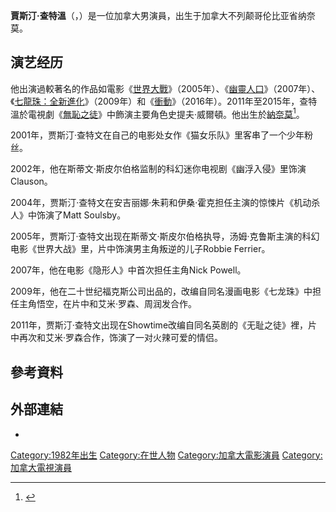 {{noteTA
|G1=Show
|G2=Movie
|G3=TV
}}
{{藝人
| type         = 男演員
| name         = 賈斯汀·查特溫
| foreignname  = Justin Chatwin
| image        = JustinChatwin08TIFF.jpg
| caption      = 查特溫在2008年[[多倫多國際影展|多倫多國際影展]]
| birth_date   = {{birth date and age|1982|10|31}}
| birth_place  = {{CAN}}[[卑詩省|卑詩省]]，[[納奈莫|納奈莫]]
| occupation   = 演員
| yearsactive  = 2001年至今
| website      = [http://www.theadventuresofcharliecrowe.com/ The Adventures of Charlie Crowe]
}}
'''賈斯汀·查特溫'''（{{lang-en|'''Justin Chatwin'''}}，{{bd|1982年|10月31日}}）是一位加拿大男演員，出生于加拿大不列颠哥伦比亚省纳奈莫。

== 演艺经历 ==
他出演過較著名的作品如電影《[[世界大戰_(2005年電影)|世界大戰]]》（2005年）、《[[幽靈人口_(電影)|幽靈人口]]》（2007年）、《[[七龍珠：全新進化|七龍珠：全新進化]]》（2009年）和《[[衝動_(2016年電影)|衝動]]》（2016年）。2011年至2015年，查特溫於電視劇《[[無恥之徒_(美國電視劇)|無恥之徒]]》中飾演主要角色史提夫·威爾頓。他出生於[[納奈莫|納奈莫]]<ref>{{cite web |url=http://www.filmreference.com/film/28/Justin-Chatwin.html |title=Justin Chatwin Biography (1982–) |publisher=Filmreference.com |date=1982-10-31 |accessdate=2012-01-05 |archive-date=2013-12-27 |archive-url=https://web.archive.org/web/20131227234016/http://www.filmreference.com/film/28/Justin-Chatwin.html |dead-url=no }}</ref>。

2001年，贾斯汀·查特文在自己的电影处女作《猫女乐队》里客串了一个少年粉丝。

2002年，他在斯蒂文·斯皮尔伯格监制的科幻迷你电视剧《幽浮入侵》里饰演Clauson。

2004年，贾斯汀·查特文在安吉丽娜·朱莉和伊桑·霍克担任主演的惊悚片《机动杀人》中饰演了Matt Soulsby。

2005年，贾斯汀·查特文出现在斯蒂文·斯皮尔伯格执导，汤姆·克鲁斯主演的科幻电影《世界大战》里，片中饰演男主角叛逆的儿子Robbie Ferrier。

2007年，他在电影《隐形人》中首次担任主角Nick Powell。

2009年，他在二十世纪福克斯公司出品的，改编自同名漫画电影《七龙珠》中担任主角悟空，在片中和艾米·罗森、周润发合作。

2011年，贾斯汀·查特文出现在Showtime改编自同名英剧的《无耻之徒》裡，片中再次和艾米·罗森合作，饰演了一对火辣可爱的情侣。

==參考資料==
{{Reflist}}

==外部連結==
*{{IMDb name|id=0154226}}

{{Authority control}}
{{DEFAULTSORT:Chatwin, Jason}}
[[Category:1982年出生|Category:1982年出生]]
[[Category:在世人物|Category:在世人物]]
[[Category:加拿大電影演員|Category:加拿大電影演員]]
[[Category:加拿大電視演員|Category:加拿大電視演員]]